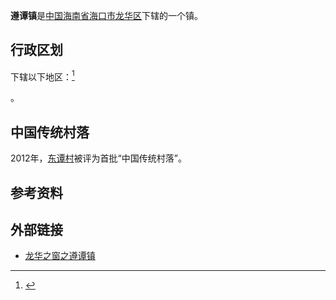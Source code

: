 {{中国乡级行政区|46/01/06/103/000
| 总面积 = 66.67
| 总人口 = 21655
| 邮政编码 = 570105
| 电话区号 = 898
}}
'''遵谭镇'''是[[中国|中国]][[海南省|海南省]][[海口市|海口市]][[龙华区_(海口市)|龙华区]]下辖的一个镇。

==行政区划==
下辖以下地区：<ref>{{PRC admin/ref sgc|46/01/06/103/000}}</ref>

{{PRC admin/children|46/01/06/103/000}}。

==中国传统村落==
2012年，[[东谭村|东谭村]]被评为首批“中国传统村落”。

== 参考资料 ==
{{reflist}}

==外部链接==
*[https://web.archive.org/web/20090403042040/http://www.hklhq.gov.cn/tszf/displayer.asp?ID=55 龙华之窗之遵谭镇]

{{PRC admin/navcat|46/01/06/103/000}}